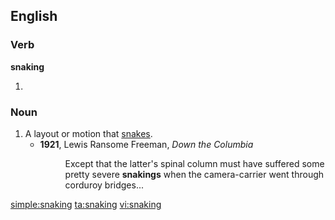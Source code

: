 ==English==

===Verb===
'''snaking'''

# {{present participle of|[[snake]]}}

===Noun===
{{en-noun}}

# A layout or motion that [[snake]]s.
#* '''1921''', Lewis Ransome Freeman, ''Down the Columbia''
#*: Except that the latter's spinal column must have suffered some pretty severe '''snakings''' when the camera-carrier went through corduroy bridges...

[[simple:snaking]]
[[ta:snaking]]
[[vi:snaking]]